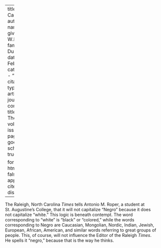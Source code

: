 
---
title: 'That Capital ''N'''
author:
  - name:
      given: W.E.B.
      family: Du Bois
date: Feb. 1930
categories: 
  - ""
citation: 
  type: article-journal
  container-title: The Crisis
  volume: 37
  issue: 2
  page: 63
google-scholar: true

format:
  html:
    toc: false
    appendix-cite-as: display
---


The Raleigh, North Carolina *Times* tells Antonio M. Roper, a student at St. Augustine's College, that it will not capitalize "Negro" because it does not capitalize "white." This logic is beneath contempt. The word corresponding to "white" is "black" or "colored," while the words corresponding to Negro are Caucasian, Mongolian, Nordic, Indian, Jewish, European, African, American, and similar words referring to great groups of people. This, of course, will not influence the Editor of the Raleigh *Times*. He spells it "negro," because that is the way he thinks. 

